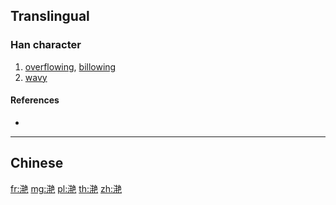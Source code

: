 {{character info/new}}
{{also|灔|灧|灩}}
==Translingual==

===Han character===
{{Han char|rn=85|rad=水|as=10|sn=13|four=|canj=EQJU|ids=⿰氵艳}}

# [[overflowing]], [[billowing]]
# [[wavy]]

====References====
* {{Han ref|kx=0643.241|hdz=31692.010|uh=6EDF|ud=28383}}

----

==Chinese==
{{zh-see|灩}}

[[fr:滟]]
[[mg:滟]]
[[pl:滟]]
[[th:滟]]
[[zh:滟]]